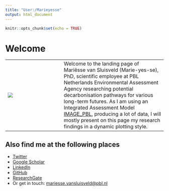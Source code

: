 ```yaml
---
title: "User:/Marieyesse"
output: html_document
---
```


```r
knitr::opts_chunk$set(echo = TRUE)
```

# Welcome 

  | 
---------------------- | ----------------------------------------
![](img/profile.jpg)            | Welcome to the landing page of Mariësse van Sluisveld (Marie-yes-se), PhD, scientific employee at PBL Netherlands Environmental Assessment Agency researching potential decarbonisation pathways for various long-term futures. As I am using an Integrated Assessment Model [IMAGE_PBL](http://www.twitter.com/IMAGE_PBL), producing a lot of data, I will mostly present on this page my research findings in a dynamic plotting style.


## Also find me at the following places

- [Twitter](http://www.twitter.com/marieyesse)
- [Google Scholar](https://scholar.google.nl/citations?user=kZoVZGYAAAAJ&hl=nl)
- [LinkedIn](http://www.linkedin.com/mvansluisveld)
- [GitHub](http://www.github.com/marieyesse)
- [ResearchGate]()
- Or get in touch: [mariesse.vansluisveld@pbl.nl](mariesse.vansluisveld@pbl.nl)


